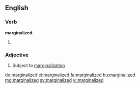 ==English==

===Verb===
'''marginalized'''

# {{past of|marginalize}}

===Adjective===
{{en-adj}}

# Subject to [[marginalization]]

[[de:marginalized]]
[[el:marginalized]]
[[fa:marginalized]]
[[hu:marginalized]]
[[mg:marginalized]]
[[sv:marginalized]]
[[vi:marginalized]]